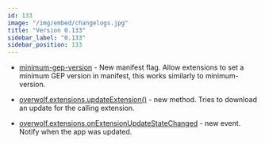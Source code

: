 ```yaml
---
id: 133
image: "/img/embed/changelogs.jpg"
title: "Version 0.133"
sidebar_label: "0.133"
sidebar_position: 133
---
```


* [minimum-gep-version](/api/manifest#meta-minimum-gep) - New manifest flag. Allow extensions to set a minimum GEP version in manifest, this works similarly to minimum-version.

* [overwolf.extensions.updateExtension()](/api/extensions#updateextensioncallback) - new method. Tries to download an update for the calling extension.

* [overwolf.extensions.onExtensionUpdateStateChanged](/api/extensions#onextensionupdatestatechanged) - new event. Notify when the app was updated.

